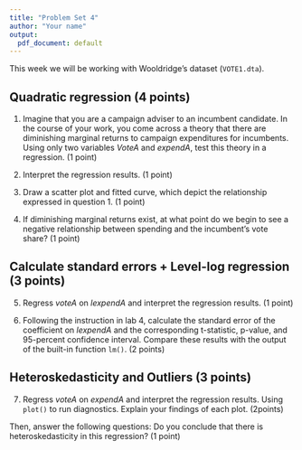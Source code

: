 ```yaml
---
title: "Problem Set 4"
author: "Your name"
output:
  pdf_document: default
---
```


This week we will be working with Wooldridge's dataset (`VOTE1.dta`).

##  Quadratic regression (4 points)

1. Imagine that you are a campaign adviser to an incumbent candidate.  In the course of your work, you come across a theory that there are diminishing marginal returns to campaign expenditures for incumbents. Using only two variables _VoteA_ and _expendA_, test this theory in a regression. (1 point)

2. Interpret the regression results. (1 point)

3. Draw a scatter plot and fitted curve, which depict the relationship expressed in question 1. (1 point)

4. If diminishing marginal returns exist, at what point do we begin to see a negative relationship between spending and the incumbent's vote share?  (1 point)


##  Calculate standard errors + Level-log regression (3 points)

5. Regress _voteA_ on _lexpendA_ and interpret the regression results. (1 point)

6. Following the instruction in lab 4, calculate the standard error of the coefficient on _lexpendA_ and the corresponding t-statistic, p-value, and 95-percent confidence interval. Compare these results with the output of the built-in function `lm()`. (2 points)

## Heteroskedasticity and Outliers (3 points)

7. Regress _voteA_ on _expendA_ and interpret the regression results. Using `plot()` to run diagnostics. Explain your findings of each plot. (2points) 

Then, answer the following questions: Do you conclude that there is heteroskedasticity in this regression? (1 point)


